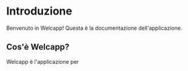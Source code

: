# Introduzione

Benvenuto in Welcapp! Questa è la documentazione dell'applicazione.

## Cos'è Welcapp?

Welcapp è l'applicazione per
